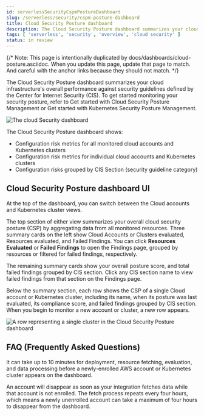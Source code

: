 ```yaml
---
id: serverlessSecurityCspmPostureDashboard
slug: /serverless/security/cspm-posture-dashboard
title: Cloud Security Posture dashboard
description: The Cloud Security Posture dashboard summarizes your cloud infrastructure's performance on CIS security benchmarks.
tags: [ 'serverless', 'security', 'overview', 'cloud security' ]
status: in review
---
```



<InReview />

<div id="cspm-posture-dashboard"></div>

{/* Note: This page is intentionally duplicated by docs/dashboards/cloud-posture.asciidoc. When you update this page, update that page to match. And careful with the anchor links because they should not match. */}

The Cloud Security Posture dashboard summarizes your cloud infrastructure's overall performance against <DocLink id="serverlessSecurityBenchmarkRules">security guidelines</DocLink> defined by the Center for Internet Security (CIS). To get started monitoring your security posture, refer to <DocLink id="serverlessSecurityCspmGetStarted">Get started with Cloud Security Posture Management</DocLink> or <DocLink id="serverlessSecurityGetStartedWithKspm">Get started with Kubernetes Security Posture Management</DocLink>.

![The cloud Security dashboard](../images/cspm-posture-dashboard/-dashboards-cloud-sec-dash-aws-version.png)

The Cloud Security Posture dashboard shows:

* Configuration risk metrics for all monitored cloud accounts and Kubernetes clusters
* Configuration risk metrics for individual cloud accounts and Kubernetes clusters
* Configuration risks grouped by CIS Section (security guideline category)


<div id="cspm-posture-dashboard-UI"></div>

## Cloud Security Posture dashboard UI

At the top of the dashboard, you can switch between the Cloud accounts and Kubernetes cluster views.

The top section of either view summarizes your overall cloud security posture (CSP) by aggregating data from all monitored resources. Three summary cards on the left show Cloud Accounts or Clusters evaluated, Resources evaluated, and Failed Findings. You can click **Resources Evaluated** or **Failed Findings** to open the <DocLink id="serverlessSecurityCspmFindingsPage">Findings page</DocLink>, grouped by resources or filtered for failed findings, respectively.

The remaining summary cards show your overall posture score, and total failed findings grouped by CIS section. Click any CIS section name to view failed findings from that section on the <DocLink id="serverlessSecurityCspmFindingsPage">Findings page</DocLink>.

Below the summary section, each row shows the CSP of a single Cloud account or Kubernetes cluster, including its name, when its posture was last evaluated, its compliance score, and failed findings grouped by CIS section. When you begin to monitor a new account or cluster, a new row appears.

![A row representing a single cluster in the Cloud Security Posture dashboard](../images/cspm-posture-dashboard/-dashboards-cloud-sec-dash-aws-version-row.png)

<div id="cspm-posture-dashboard-faq"></div>

## FAQ (Frequently Asked Questions)

<DocAccordion buttonContent="When do newly-enrolled assets appear on the dashboard?">

It can take up to 10 minutes for deployment, resource fetching, evaluation, and data processing before a newly-enrolled AWS account or Kubernetes cluster appears on the dashboard.

</DocAccordion>

<DocAccordion buttonContent="When do unenrolled accounts disappear from the dashboard?">

An account will disappear as soon as your integration fetches data while that account is not enrolled. The fetch process repeats every four hours, which means a newly unenrolled account can take a maximum of four hours to disappear from the dashboard.

</DocAccordion>
